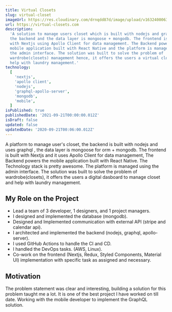 ```yaml
---
title: Virtual Closets
slug: virtual-closet
imageUrl: https://res.cloudinary.com/drnqdd87d/image/upload/v1632400063/Personal/virtual-closet_ywlw1t.png
url: https://virtual-closets.com
description:
  'A solution to manage users closet which is built with nodejs and graphql for
  the backend and the data layer is mongoose + mongodb. The frontend is built
  with Nextjs using Apollo Client for data management. The Backend powers the
  mobile application built with React Native and the platform is managed using
  the admin interface. The solution was built to solve the problem of
  wardrobe(closets) management hence, it offers the users a virtual closet and
  help with laundry management.'
technology:
  [
    'nextjs',
    'apollo client',
    'nodejs',
    'graphql-apollo-server',
    'mongodb',
    'mobile',
  ]
isPublished: true
publishedDate: '2021-09-21T00:00:00.012Z'
isDraft: false
updated: false
updatedDate: '2020-09-21T00:06:00.012Z'
---
```


<!-- # Virtual Closet -->

A platform to manage user's closet, the backend is built with nodejs and uses
graphql , the data layer is mongoose for orm + mongodb. The frontend is built
with Nextjs and it uses Apollo Client for data management, The Backend powers
the mobile application built with React Native. The Technology stack is pretty
awesome. The platform is managed using the admin interface. The solution was
built to solve the problem of wardrobe(closets), it offers the users a digital
dasboard to manage closet and help with laundry management.

## My Role on the Project

- Lead a team of 3 developer, 1 designers, and 1 project managers.
- I designed and implemented the database (mongodb).
- Designed and Implemented communication with external API (stripe and calendar
  api).
- I architected and implemented the backend (nodejs, graphql, apollo-server).
- I used GitHub Actions to handle the CI and CD.
- I handled the DevOps tasks. (AWS, Linux).
- Co-work on the frontend (Nextjs, Redux, Styled Components, Material UI)
  implementation with specific task as assigned and necessary.

## Motivation

The problem statement was clear and interesting, building a solution for this
problem taught me a lot. It is one of the best project I have worked on till
date. Working with the mobile developer to implement the GraphQL solution.
